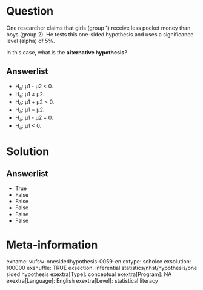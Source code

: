 Question
========
One researcher claims that girls (group 1) receive less pocket money than boys (group 2). He tests this one-sided hypothesis and uses a significance level (alpha) of 5%.  
  
In this case, what is the **alternative hypothesis**?

Answerlist
----------
* H<sub>a</sub>: µ1 - µ2 &lt; 0.
* H<sub>a</sub>: µ1 ≠ µ2.
* H<sub>a</sub>: µ1 + µ2 &lt; 0.
* H<sub>a</sub>: µ1 = µ2.
* H<sub>a</sub>: µ1 - µ2 = 0.
* H<sub>a</sub>: µ1 &lt; 0.

Solution
========

Answerlist
----------
* True
* False
* False
* False
* False
* False

Meta-information
================
exname: vufsw-onesidedhypothesis-0059-en
extype: schoice
exsolution: 100000
exshuffle: TRUE
exsection: inferential statistics/nhst/hypothesis/one sided hypothesis
exextra[Type]: conceptual
exextra[Program]: NA
exextra[Language]: English
exextra[Level]: statistical literacy

